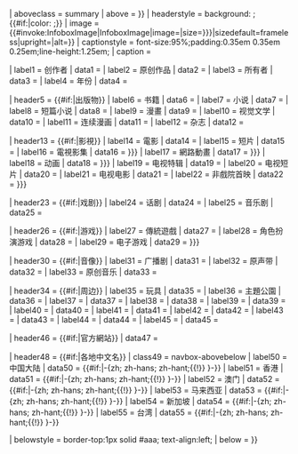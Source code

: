 {{Infobox
| bodyclass   = vevent
| abovestyle  = background: {{if empty|{{{color|}}}|{{{colour|}}}|lavender}}; {{#if:{{{color|}}}{{{colour|}}}|color: {{Greater color contrast ratio|{{if empty|{{{color|}}}|{{{colour|}}}}}}};}}
| aboveclass  = summary
| above       = <includeonly>{{{title|{{PAGENAMEBASE}}}}}</includeonly>
| headerstyle = background: {{if empty|{{{color|}}}|{{{colour|}}}|lavender}}; {{#if:{{{color|}}}{{{colour|}}}|color: {{Greater color contrast ratio|{{if empty|{{{color|}}}|{{{colour|}}}}}}};}}
| image       = {{#invoke:InfoboxImage|InfoboxImage|image={{{image|}}}|size={{{image_size|{{{imagesize|}}}}}}|sizedefault=frameless|upright={{{image_upright|1.13}}}|alt={{{alt|}}}}}
| captionstyle = font-size:95%;padding:0.35em 0.35em 0.25em;line-height:1.25em;
| caption     = {{{caption|}}}

| label1      = 创作者
| data1       = {{{creator|}}}
| label2      = 原创作品
| data2       = {{{origin|}}}
| label3      = 所有者
| data3       = {{{owner|}}}
| label4      = 年份
| data4       = {{{years|}}}

| header5     = {{#if:{{{books|}}}{{{novels|}}}{{{short_stories|}}}{{{comics|}}}{{{graphic_novels|}}}{{{strips|}}}{{{magazines|}}}|出版物}}
| label6      = 书籍
| data6       = {{{books|}}}
| label7      = 小说
| data7       = {{{novels|}}}
| label8      = 短篇小说
| data8       = {{{short_stories|}}}
| label9      = 漫畫
| data9       = {{{comics|}}}
| label10      = 视觉文学
| data10       = {{{graphic_novels|}}}
| label11      = 连续漫画
| data11       = {{{strips|}}}
| label12      = 杂志
| data12       = {{{magazines|}}}

| header13     = {{#if:{{{films|}}}{{{shorts|}}}{{{tv_series|}}}{{{tv|}}}{{{web_series|}}}{{{wtv|}}}{{{animated_series|}}}{{{atv|}}}{{{tv_specials|}}}{{{tv_shorts|}}}{{{tv_films|}}}{{{direct-to-video|}}}{{{dtv|}}}|影視}}
| label14     = 電影
| data14      = {{{films|}}}
| label15     = 短片
| data15      = {{{shorts|}}}
| label16     = 電視影集
| data16      = {{{tv_series|{{{tv|}}}}}}
| label17     = 網路動畫
| data17      = {{{web_series|{{{wtv|}}}}}}
| label18     = 动画
| data18      = {{{animated_series|{{{atv|}}}}}}
| label19     = 电视特辑
| data19      = {{{tv_specials|}}}
| label20     = 电视短片
| data20      = {{{tv_shorts|}}}
| label21     = 电视电影
| data21      = {{{tv_films|}}}
| label22     = 非戲院首映
| data22      = {{{direct-to-video|{{{dtv|}}}}}}

| header23    = {{#if:{{{plays|}}}{{{musicals|}}}|戏剧}}
| label24     = 话剧
| data24      = {{{plays|}}}
| label25     = 音乐剧
| data25      = {{{musicals|}}}

| header26    = {{#if:{{{games|}}}{{{rpgs|}}}{{{video_games|}}}{{{vgs|}}}|游戏}}
| label27     = 傳統遊戲
| data27      = {{{games|}}}
| label28     = 角色扮演游戏
| data28      = {{{rpgs|}}}
| label29     = 电子游戏
| data29      = {{{video_games|{{{vgs|}}}}}}

| header30    = {{#if:{{{radio|}}}{{{soundtracks|}}}{{{music|}}}|音像}}
| label31     = 广播剧
| data31      = {{{radio|}}}
| label32     = 原声带
| data32      = {{{soundtracks|}}}
| label33     = 原创音乐
| data33      = {{{music|}}}

| header34    = {{#if:{{{toys|}}}{{{attractions|}}}{{{otherlabel1|}}}{{{otherlabel2|}}}{{{otherlabel3|}}}{{{otherlabel4|}}}{{{otherlabel5|}}}{{{otherlabel6|}}}{{{otherlabel7|}}}{{{otherlabel8|}}}{{{otherlabel9|}}}|周边}}
| label35     = 玩具
| data35      = {{{toys|}}}
| label36     = 主題公園
| data36      = {{{attractions|}}}
| label37     = {{{otherlabel1|}}}
| data37      = {{{otherdata1|}}}
| label38     = {{{otherlabel2|}}}
| data38      = {{{otherdata2|}}}
| label39     = {{{otherlabel3|}}}
| data39      = {{{otherdata3|}}}
| label40     = {{{otherlabel4|}}}
| data40      = {{{otherdata4|}}}
| label41     = {{{otherlabel5|}}}
| data41      = {{{otherdata5|}}}
| label42     = {{{otherlabel6|}}}
| data42      = {{{otherdata6|}}}
| label43     = {{{otherlabel7|}}}
| data43      = {{{otherdata7|}}}
| label44     = {{{otherlabel8|}}}
| data44      = {{{otherdata8|}}}
| label45     = {{{otherlabel9|}}}
| data45      = {{{otherdata9|}}}

| header46    = {{#if:{{{website|}}}|官方網站}}
| data47      = {{{website|}}}

| header48    = {{#if:{{{cn_name|}}}{{{hk_name|}}}{{{mo_name|}}}{{{my_name|}}}{{{sg_name|}}}{{{tw_name|}}}|各地中文名}}
| class49     = navbox-abovebelow
| label50     = 中国大陆
| data50      = {{#if:{{{cn_name|}}}|-{zh; zh-hans; zh-hant;{{!}}{{{cn_name|}}} }-}}
| label51     = 香港
| data51      = {{#if:{{{cn_name|}}}|-{zh; zh-hans; zh-hant;{{!}}{{{hk_name|}}} }-}}
| label52     = 澳门
| data52      = {{#if:{{{cn_name|}}}|-{zh; zh-hans; zh-hant;{{!}}{{{mo_name|}}} }-}}
| label53     = 马来西亚
| data53      = {{#if:{{{cn_name|}}}|-{zh; zh-hans; zh-hant;{{!}}{{{my_name|}}} }-}}
| label54     = 新加坡
| data54      = {{#if:{{{cn_name|}}}|-{zh; zh-hans; zh-hant;{{!}}{{{sg_name|}}} }-}}
| label55     = 台湾
| data55      = {{#if:{{{cn_name|}}}|-{zh; zh-hans; zh-hant;{{!}}{{{tw_name|}}} }-}}

| belowstyle  = border-top:1px solid #aaa; text-align:left;
| below       = {{{footnotes|}}}
}}<noinclude>
{{Documentation}}
</noinclude>